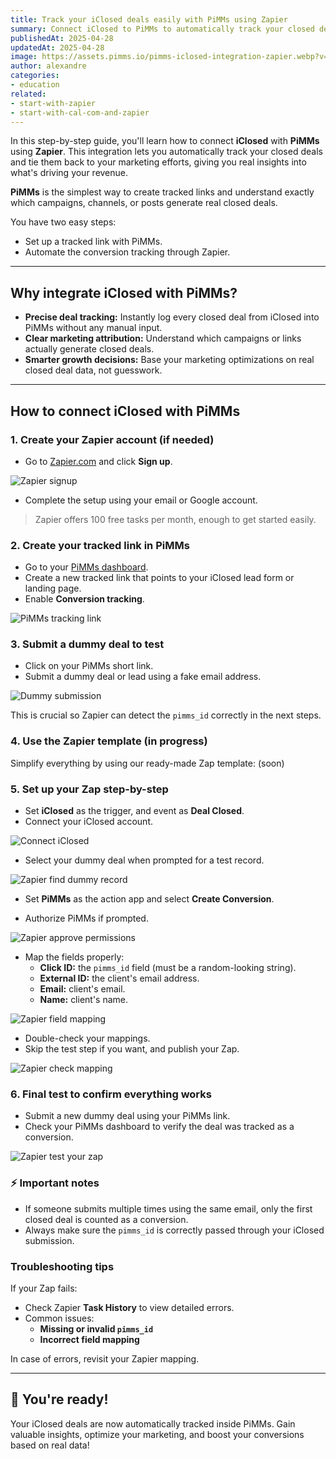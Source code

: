 ```yaml
---
title: Track your iClosed deals easily with PiMMs using Zapier
summary: Connect iClosed to PiMMs to automatically track your closed deals and gain powerful insights into your marketing and sales performance.
publishedAt: 2025-04-28
updatedAt: 2025-04-28
image: https://assets.pimms.io/pimms-iclosed-integration-zapier.webp?v=2
author: alexandre
categories:
- education
related:
- start-with-zapier
- start-with-cal-com-and-zapier
---
```


In this step-by-step guide, you'll learn how to connect **iClosed** with **PiMMs** using **Zapier**. This integration lets you automatically track your closed deals and tie them back to your marketing efforts, giving you real insights into what's driving your revenue.

**PiMMs** is the simplest way to create tracked links and understand exactly which campaigns, channels, or posts generate real closed deals.

You have two easy steps:

- Set up a tracked link with PiMMs.
- Automate the conversion tracking through Zapier.

---

## Why integrate iClosed with PiMMs?

- **Precise deal tracking:** Instantly log every closed deal from iClosed into PiMMs without any manual input.
- **Clear marketing attribution:** Understand which campaigns or links actually generate closed deals.
- **Smarter growth decisions:** Base your marketing optimizations on real closed deal data, not guesswork.

---

## How to connect iClosed with PiMMs

### 1. Create your Zapier account (if needed)

- Go to [Zapier.com](https://zapier.com) and click **Sign up**.

![Zapier signup](https://assets.pimms.io/zapier-signup.webp)

- Complete the setup using your email or Google account.

> Zapier offers 100 free tasks per month, enough to get started easily.

### 2. Create your tracked link in PiMMs

- Go to your [PiMMs dashboard](https://app.pimms.io).
- Create a new tracked link that points to your iClosed lead form or landing page.
- Enable **Conversion tracking**.

![PiMMs tracking link](https://assets.pimms.io/pimms-tracking-link-iclosed.webp)

### 3. Submit a dummy deal to test

- Click on your PiMMs short link.
- Submit a dummy deal or lead using a fake email address.

![Dummy submission](https://assets.pimms.io/iclosed-dummy-submission.webp)

This is crucial so Zapier can detect the `pimms_id` correctly in the next steps.

### 4. Use the Zapier template (in progress)

Simplify everything by using our ready-made Zap template: (soon)

### 5. Set up your Zap step-by-step

- Set **iClosed** as the trigger, and event as **Deal Closed**.
- Connect your iClosed account.

![Connect iClosed](https://assets.pimms.io/zapier-connect-iclosed.webp)

- Select your dummy deal when prompted for a test record.

![Zapier find dummy record](https://assets.pimms.io/zapier-find-dummy-record-iclosed.webp)

- Set **PiMMs** as the action app and select **Create Conversion**.

- Authorize PiMMs if prompted.

![Zapier approve permissions](https://assets.pimms.io/zapier-approve-permissions.webp)

- Map the fields properly:
  - **Click ID:** the `pimms_id` field (must be a random-looking string).
  - **External ID:** the client's email address.
  - **Email:** client's email.
  - **Name:** client's name.

![Zapier field mapping](https://assets.pimms.io/zapier-field-mapping-iclosed.webp)

- Double-check your mappings.
- Skip the test step if you want, and publish your Zap.

![Zapier check mapping](https://assets.pimms.io/zapier-check-mapping-iclosed.webp)

### 6. Final test to confirm everything works

- Submit a new dummy deal using your PiMMs link.
- Check your PiMMs dashboard to verify the deal was tracked as a conversion.

![Zapier test your zap](https://assets.pimms.io/zapier-test-integration-iclosed.webp)

### ⚡ Important notes

- If someone submits multiple times using the same email, only the first closed deal is counted as a conversion.
- Always make sure the `pimms_id` is correctly passed through your iClosed submission.

### Troubleshooting tips

If your Zap fails:

- Check Zapier **Task History** to view detailed errors.
- Common issues:
  - **Missing or invalid `pimms_id`**
  - **Incorrect field mapping**

In case of errors, revisit your Zapier mapping.

---

## 🎉 You're ready!

Your iClosed deals are now automatically tracked inside PiMMs. Gain valuable insights, optimize your marketing, and boost your conversions based on real data!